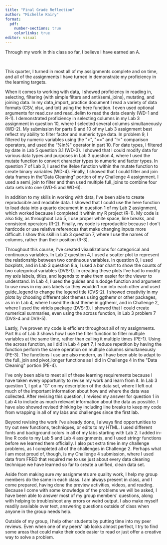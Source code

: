 ```yaml
---
title: "Final Grade Reflection"
author: "Michelle Kairy"
format:
  pdf:
    number-sections: true
    colorlinks: true
editor: visual
---
```


Through my work in this class so far, I believe I have earned an A.

 

This quarter, I turned in most all of my assignments complete and on time, and all of the assignments I have turned in demonstrate my proficiency in the learning targets. 

When it comes to working with data, I showed proficiency in reading in, selecting, filtering (with simple filters and anti/semi_joins), mutating, and joining data. In my data_import_practice document I read a variety of data formats (CSV, xlsx, and txt) using the here function. I even used optional arguments for read.csv and read_delim to read the data cleanly (WD-1 and R-1). I demonstrated proficiency in selecting columns in my Lab 3 assignment in question 10, where I selected several columns simultaneously (WD-2). My submission for parts 9 and 10 of my Lab 3 assignment best reflect my ability to filter factor and numeric type data. In problem 9, I filtered by numeric variables using the \"\>\", \"==\" and \"!=\" comparison operators, and used the "%in%\" operator in part 10. For date types, I filtered by date in Lab 5 question 3.1 (WD-3). I showed that I could modify data for various data types and purposes in Lab 3 question 4, where I used the mutate function to convert character types to numeric and factor types. In question 7 of Lab 3, I used the ifelse function within the mutate function to create binary variables (WD-4). Finally, I showed that I could filter and join data frames in the "Data Cleaning" portion of my Challenge 4 assignment. I used a semi_join to filter and then used multiple full_joins to combine four data sets into one (WD-5 and WD-6).

In addition to my skills in working with data, I\'ve been able to create reproducible and readable data. I showed that I could use the here function to load data into a quarto document in question 1 of my Lab 2 assignment, which worked because I completed it within my R project (R-1). My code is also tidy, as throughout Lab 5, I use proper white space, line breaks, and consistent operators (R-2). Finally, my code is reproducible because I don\'t hardcode or use relative references that make changing inputs more difficult. I show this skill in Lab 3 question 7, where I use the names of columns, rather than their position (R-3).

Throughout this course, I\'ve created visualizations for categorical and continuous variables. In Lab 2 question 4, I used a scatter plot to represent the relationship between two continuous variables. In question 8, I used boxplots, and in Lab 3 question 8.a, I used a bar chart to show the counts of two categorical variables (DVS-1). In creating these plots I've had to modify my axis labels, titles, and legends to make them easier for the viewer to understand. In Lab 4, I used the guides and n.dodge function and argument to use rows in my axis labels so they wouldn\'t run into each other and used guide_legend to change the legend title (DVS-2). I showed creativity in my plots by choosing different plot themes using ggthemr or other packages, as in in Lab 4, where I used the dust theme in ggthemr, and in Challenge 2, where I used the viridis package (DVS-3). I showed that I could create numerical summaries, even using the across function, in Lab 3 problem 7 (DVS-4 and DVS-5).

Lastly, I\'ve proven my code is efficient throughout all of my assignments. Part 9.c of Lab 3 shows how I use the filter function to filter multiple variables at the same time, rather than calling it multiple times (PE-1). Using the across function, as I did in Lab 4 part 7, I reduce repetition by having the function perform the same operation on multiple columns simultaneously (PE-3). The functions I use are also modern, as I have been able to adapt to the full_join and pivot_longer functions as I did in Challenge 4 in the \"Data Cleaning\" portion (PE-4).

I\'ve only been able to meet all of these learning requirements because I have taken every opportunity to revise my work and learn from it. In Lab 3 question 1, I got a \"G\" on my description of the data set, where I left out much of the important information about how and where the data was collected. After revising this question, I revised my answer for question 1 in Lab 4 to include as much relevant information about the data as possible. I have also showed revised thinking by including line breaks to keep my code from wrapping in all of my labs and challenges since the first lab.

Beyond revising the work I\'ve already done, I always find opportunities to try out new functions, techniques, or edits to my HTML. I used different fonts and background colors in all of my labs starting with Lab 2. I added in-line R code to my Lab 5 and Lab 4 assignments, and I used stringr functions before we learned them officially. I also put extra time in my challenge problems, as I completed all of the challenges in Challenge 2. Perhaps what I am most proud of, though, is my Challenge 4 submission, where I used data from FRED that required me to use just about every data cleaning technique we have learned so far to create a unified, clean data set.

Aside from making sure *my* assignments are quality work, I help my group members do the same in each class. I am always present in class, and I come prepared, having done the preview activities, videos, and reading. Because I come with some knowledge of the problems we will be asked, I have been able to answer most of my group members\' questions, along with helping to troubleshoot any errors or weird output. I also make myself readily available over text, answering questions outside of class when anyone in the group needs help.

Outside of my group, I help other students by putting time into my peer reviews. Even when one of my peers\' lab looks almost perfect, I try to find some areas that could make their code easier to read or just offer a creative way to solve a problem. 
